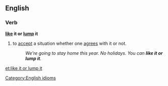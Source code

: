 ==English==

===Verb===
'''[[like]] it or [[lump]] it'''

# to [[accept]] a situation whether one [[agrees]] with it or not.
#:''We're going to stay home this year. No holidays. You can '''like it or lump it'''.''

[[Category:English idioms]]

[[et:like it or lump it]]